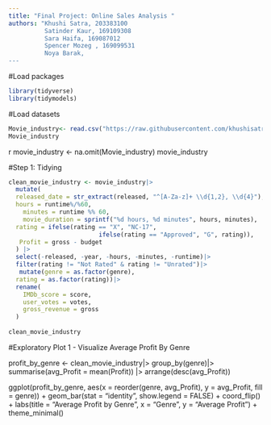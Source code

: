 ---
title: "Final Project: Online Sales Analysis "
authors: "Khushi Satra, 203383100
          Satinder Kaur, 169109308
          Sara Haifa, 169087012
          Spencer Mozeg , 169099531
          Noya Barak, 
---


#Load packages
```{r}
library(tidyverse)
library(tidymodels)
```
#Load datasets
```{r}
Movie_industry<- read.csv("https://raw.githubusercontent.com/khushisatra/Final-Project/refs/heads/main/movies.csv")
Movie_industry
```
{r}
movie_industry <- na.omit(Movie_industry)
movie_industry

#Step 1: Tidying 
```{r}
clean_movie_industry <- movie_industry|>
  mutate(
  released_date = str_extract(released, "^[A-Za-z]+ \\d{1,2}, \\d{4}"),
  hours = runtime%/%60,             
    minutes = runtime %% 60, 
    movie_duration = sprintf("%d hours, %d minutes", hours, minutes),
  rating = ifelse(rating == "X", "NC-17",
                         ifelse(rating == "Approved", "G", rating)),
   Profit = gross - budget
  ) |>
  select(-released, -year, -hours, -minutes, -runtime)|>
  filter(rating != "Not Rated" & rating != "Unrated")|>
   mutate(genre = as.factor(genre),
  rating = as.factor(rating))|>
  rename(
    IMDb_score = score,
    user_votes = votes,
    gross_revenue = gross
  )
  
clean_movie_industry

```
#Exploratory Plot 1 - Visualize Average Profit By Genre

profit_by_genre <- clean_movie_industry|>
  group_by(genre)|>
  summarise(avg_Profit = mean(Profit)) |>
  arrange(desc(avg_Profit))

ggplot(profit_by_genre, aes(x = reorder(genre, avg_Profit), y = avg_Profit, fill = genre)) +
  geom_bar(stat = "identity", show.legend = FALSE) +
  coord_flip() +
  labs(title = "Average Profit by Genre", x = "Genre", y = "Average Profit") +
  theme_minimal()
